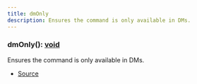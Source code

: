 ```yaml
---
title: dmOnly
description: Ensures the command is only available in DMs.
---
```



### dmOnly(): [void](https://developer.mozilla.org/en-US/docs/Web/JavaScript/Reference/Global_Objects/undefined)

Ensures the command is only available in DMs.



- [Source](https://github.com/underctrl-io/commandkit/blob/f8cc07d11d2ae5ed7f529adff1649936223e27b2/packages/commandkit/src/context/async-context.ts#L144)